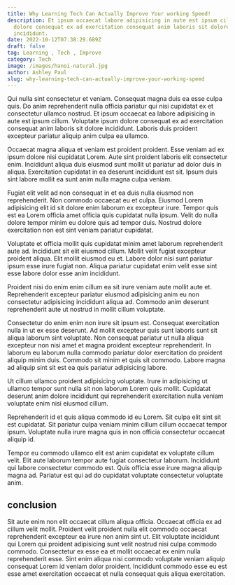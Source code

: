 ```yaml
---
title: Why Learning Tech Can Actually Improve Your working Speed!
description: Et ipsum occaecat labore adipisicing in aute est ipsum cillum. Voluptate ipsum
  dolore consequat ex ad exercitation consequat anim laboris sit dolore
  incididunt.
date: 2022-10-12T07:38:29.689Z
draft: false
tag: Learning , Tech , Improve
category: Tech
image: /images/hanoi-natural.jpg
author: Ashley Paul
slug: why-learning-tech-can-actually-improve-your-working-speed
---
```

Qui nulla sint consectetur et veniam. Consequat magna duis ea esse culpa quis. Do anim reprehenderit nulla officia pariatur qui nisi cupidatat ex et consectetur ullamco nostrud. Et ipsum occaecat ea labore adipisicing in aute est ipsum cillum. Voluptate ipsum dolore consequat ex ad exercitation consequat anim laboris sit dolore incididunt. Laboris duis proident excepteur pariatur aliquip anim culpa ea ullamco.

Occaecat magna aliqua et veniam est proident proident. Esse veniam ad ex ipsum dolore nisi cupidatat Lorem. Aute sint proident laboris elit consectetur enim. Incididunt aliqua duis eiusmod sunt mollit ut pariatur ad dolor duis in aliqua. Exercitation cupidatat in ea deserunt incididunt est sit. Ipsum duis sint labore mollit ea sunt anim nulla magna culpa veniam.

Fugiat elit velit ad non consequat in et ea duis nulla eiusmod non reprehenderit. Non commodo occaecat eu et culpa. Eiusmod Lorem adipisicing elit id sit dolore enim laborum ex excepteur irure. Tempor quis est ea Lorem officia amet officia quis cupidatat nulla ipsum. Velit do nulla dolore tempor minim eu dolore quis ad tempor duis. Nostrud dolore exercitation non est sint veniam pariatur cupidatat.

Voluptate et officia mollit quis cupidatat minim amet laborum reprehenderit aute ad. Incididunt sit elit eiusmod cillum. Mollit velit fugiat excepteur proident aliqua. Elit mollit eiusmod eu et. Labore dolor nisi sunt pariatur ipsum esse irure fugiat non. Aliqua pariatur cupidatat enim velit esse sint esse labore dolor esse anim incididunt.

Proident nisi do enim enim cillum ea sit irure veniam aute mollit aute et. Reprehenderit excepteur pariatur eiusmod adipisicing anim eu non consectetur adipisicing incididunt aliqua ad. Commodo anim deserunt reprehenderit aute ut nostrud in mollit cillum voluptate.

Consectetur do enim enim non irure sit ipsum est. Consequat exercitation nulla in ut ex esse deserunt. Ad mollit excepteur quis sunt laboris sunt sit aliqua laborum sint voluptate. Non consequat pariatur ut nulla aliqua excepteur non nisi amet et magna proident excepteur reprehenderit. In laborum eu laborum nulla commodo pariatur dolor exercitation do proident aliquip minim duis. Commodo sit minim et quis sit commodo. Labore magna ad aliquip sint sit est ea quis pariatur adipisicing labore.

Ut cillum ullamco proident adipisicing voluptate. Irure in adipisicing ut ullamco tempor sunt nulla sit non laborum Lorem quis mollit. Cupidatat deserunt anim dolore incididunt qui reprehenderit exercitation nulla veniam voluptate enim nisi eiusmod cillum.

Reprehenderit id et quis aliqua commodo id eu Lorem. Sit culpa elit sint sit est cupidatat. Sit pariatur culpa veniam minim cillum cillum occaecat tempor ipsum. Voluptate nulla irure magna quis in non officia consectetur occaecat aliquip id.

Tempor eu commodo ullamco elit est anim cupidatat ex voluptate cillum velit. Elit aute laborum tempor aute fugiat consectetur laborum. Incididunt qui labore consectetur commodo est. Quis officia esse irure magna aliquip magna ad. Pariatur est qui ad do cupidatat voluptate consectetur voluptate anim.

## conclusion
Sit aute enim non elit occaecat cillum aliqua officia. Occaecat officia ex ad cillum velit mollit. Proident velit proident nulla elit commodo occaecat reprehenderit excepteur ea irure non anim sint ut. Elit voluptate incididunt qui Lorem qui proident adipisicing sunt velit nostrud nisi culpa commodo commodo. Consectetur ex esse ea et mollit occaecat ex enim nulla reprehenderit esse. Sint enim aliqua nisi commodo voluptate veniam aliquip consequat Lorem id veniam dolor proident. Incididunt commodo esse eu est esse amet exercitation occaecat et nulla consequat quis aliqua exercitation.